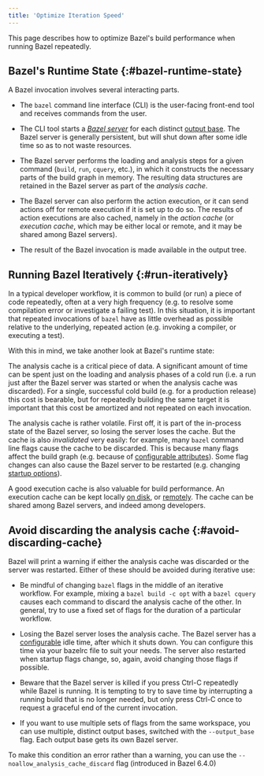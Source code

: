 ```yaml
---
title: 'Optimize Iteration Speed'
---
```


This page describes how to optimize Bazel's build performance when running Bazel
repeatedly.

## Bazel's Runtime State {:#bazel-runtime-state}

A Bazel invocation involves several interacting parts.

*   The `bazel` command line interface (CLI) is the user-facing front-end tool
    and receives commands from the user.

*   The CLI tool starts a [*Bazel server*](https://bazel.build/versions/8.2.0/run/client-server)
    for each distinct [output base](https://bazel.build/versions/8.2.0/remote/output-directories).
    The Bazel server is generally persistent, but will shut down after some idle
    time so as to not waste resources.

*   The Bazel server performs the loading and analysis steps for a given command
    (`build`, `run`, `cquery`, etc.), in which it constructs the necessary parts
    of the build graph in memory. The resulting data structures are retained in
    the Bazel server as part of the *analysis cache*.

*   The Bazel server can also perform the action execution, or it can send
    actions off for remote execution if it is set up to do so. The results of
    action executions are also cached, namely in the *action cache* (or
    *execution cache*, which may be either local or remote, and it may be shared
    among Bazel servers).

*   The result of the Bazel invocation is made available in the output tree.

## Running Bazel Iteratively {:#run-iteratively}

In a typical developer workflow, it is common to build (or run) a piece of code
repeatedly, often at a very high frequency (e.g. to resolve some compilation
error or investigate a failing test). In this situation, it is important that
repeated invocations of `bazel` have as little overhead as possible relative to
the underlying, repeated action (e.g. invoking a compiler, or executing a test).

With this in mind, we take another look at Bazel's runtime state:

The analysis cache is a critical piece of data. A significant amount of time can
be spent just on the loading and analysis phases of a cold run (i.e. a run just
after the Bazel server was started or when the analysis cache was discarded).
For a single, successful cold build (e.g. for a production release) this cost is
bearable, but for repeatedly building the same target it is important that this
cost be amortized and not repeated on each invocation.

The analysis cache is rather volatile. First off, it is part of the in-process
state of the Bazel server, so losing the server loses the cache. But the cache
is also *invalidated* very easily: for example, many `bazel` command line flags
cause the cache to be discarded. This is because many flags affect the build
graph (e.g. because of
[configurable attributes](https://bazel.build/versions/8.2.0/configure/attributes)). Some flag
changes can also cause the Bazel server to be restarted (e.g. changing
[startup options](https://bazel.build/versions/8.2.0/docs/user-manual#startup-options)).

A good execution cache is also valuable for build performance. An execution
cache can be kept locally
[on disk](https://bazel.build/versions/8.2.0/remote/caching#disk-cache), or
[remotely](https://bazel.build/versions/8.2.0/remote/caching). The cache can be shared among
Bazel servers, and indeed among developers.

## Avoid discarding the analysis cache {:#avoid-discarding-cache}

Bazel will print a warning if either the analysis cache was discarded or the
server was restarted. Either of these should be avoided during iterative use:

*   Be mindful of changing `bazel` flags in the middle of an iterative
    workflow. For example, mixing a `bazel build -c opt` with a `bazel cquery`
    causes each command to discard the analysis cache of the other. In general,
    try to use a fixed set of flags for the duration of a particular workflow.

*   Losing the Bazel server loses the analysis cache. The Bazel server has a
    [configurable](https://bazel.build/versions/8.2.0/docs/user-manual#max-idle-secs) idle
    time, after which it shuts down. You can configure this time via your
    bazelrc file to suit your needs. The server also restarted when startup
    flags change, so, again, avoid changing those flags if possible.

*   <a id="avoid-ctrl-c">Beware</a> that the Bazel server is killed if you press
    Ctrl-C repeatedly while Bazel is running. It is tempting to try to save time
    by interrupting a running build that is no longer needed, but only press
    Ctrl-C once to request a graceful end of the current invocation.

*   If you want to use multiple sets of flags from the same workspace, you can
    use multiple, distinct output bases, switched with the `--output_base`
    flag. Each output base gets its own Bazel server.

To make this condition an error rather than a warning, you can use the
`--noallow_analysis_cache_discard` flag (introduced in Bazel 6.4.0)
